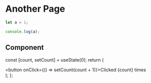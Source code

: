 # Another Page

```js filename="demo.js" {3} copy
let a = 1;

console.log(a);
```

## Component


  const [count, setCount] = useState(0);
  return (
    <div>
      <button onClick={() => setCount(count + 1)}>Clicked {count} times</button>
    </div>
  );
};

<Counter />

